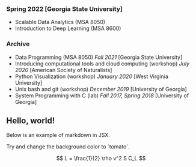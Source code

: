 ### Spring 2022 [Georgia State University]

- Scalable Data Analytics (MSA 8050)
- Introduction to Deep Learning (MSA 8600)

### Archive
- Data Programming (MSA 8050) _Fall 2021_ [Georgia State University]
- Introducing computational tools and cloud computing (workshop)  _July 2020_ [American Society of Naturalists]
- Python Visualization (workshop) _January 2020_  [West Virginia University]
- Unix bash and git (workshop) _December 2019_ [University of Georgia]
- System Programming with C (lab) _Fall 2017, Spring 2018_ [University of Georgia]


## Hello, world!
Below is an example of markdown in JSX.

<div style={{padding: '1rem', backgroundColor: 'violet'}}>
  Try and change the background color to `tomato`.
</div>

$$
L = \frac{1}{2} \rho v^2 S C_L
$$